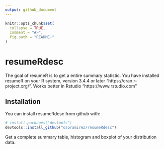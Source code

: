 ```yaml
---
output: github_document
---
```


<!-- README.md is generated from README.Rmd. Please edit that file -->

```r
knitr::opts_chunk$set(
  collapse = TRUE,
  comment = "#>",
  fig.path = "README-"
)
```

# resumeRdesc

The goal of resumeR is to get a entire summary statistic.
You have installed resumeR on your R system, version 3.4.4 or later “https://cran.r-project.org/”. Works better in Rstudio “https://www.rstudio.com”

## Installation

You can install resumeRdesc from github with:

```r
# install.packages("devtools")
devtools::install_github("osoramirez/resumeRdesc")
```

Get a complete summary table, histogram and boxplot of your distribution data.
